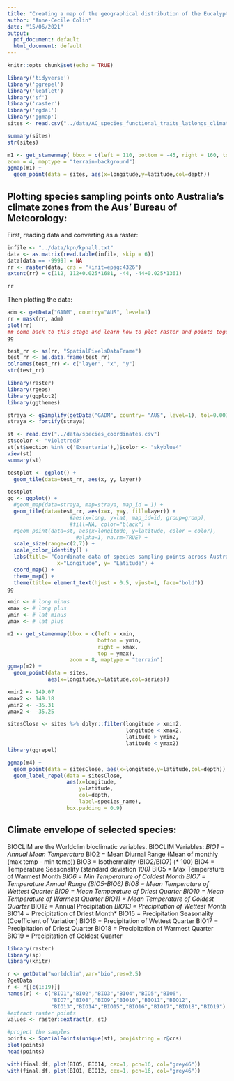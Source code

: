 ```yaml
---
title: "Creating a map of the geographical distribution of the Eucalyptus phyloGWAS dataset (Adna and Exs)"
author: "Anne-Cecile Colin"
date: "15/06/2021"
output:
  pdf_document: default
  html_document: default
---
```


```r
knitr::opts_chunk$set(echo = TRUE)

library('tidyverse')
library('ggrepel')
library('leaflet')
library('sf')
library('raster')
library('rgdal')
library('ggmap')
sites <- read.csv("../data/AC_species_functional_traits_latlongs_climate.csv")
```

```r
summary(sites)
str(sites)
```

```r
m1 <- get_stamenmap( bbox = c(left = 110, bottom = -45, right = 160, top = -10),
zoom = 4, maptype = "terrain-background")
ggmap(m1) +
  geom_point(data = sites, aes(x=longitude,y=latitude,col=depth))
```

## Plotting species sampling points onto Australia's climate zones from the Aus' Bureau of Meteorology:

First, reading data and converting as a raster:
``` r
infile <- "../data/kpn/kpnall.txt"
data <- as.matrix(read.table(infile, skip = 6)) 
data[data == -9999] = NA
rr <- raster(data, crs = "+init=epsg:4326")
extent(rr) = c(112, 112+0.025*1681, -44, -44+0.025*1361)

rr
```

Then plotting the data:
``` r
adm <- getData("GADM", country="AUS", level=1)
rr = mask(rr, adm)
plot(rr)
## come back to this stage and learn how to plot raster and points together with ggplot2 (look at thread in last tab)
gg

test_rr <- as(rr, "SpatialPixelsDataFrame")
test_rr <- as.data.frame(test_rr)
colnames(test_rr) <- c("layer", "x", "y")
str(test_rr)
```

``` r
library(raster)
library(rgeos)
library(ggplot2)
library(ggthemes)

straya <- gSimplify(getData("GADM", country= "AUS", level=1), tol=0.001, TRUE)
straya <- fortify(straya)

st <- read.csv("../data/species_coordinates.csv")
st$color <- "violetred3"
st[st$section %in% c('Exsertaria'),]$color <- "skyblue4" 
view(st)
summary(st)

testplot <- ggplot() +
  geom_tile(data=test_rr, aes(x, y, layer))

testplot
gg <- ggplot() +
  #geom_map(data=straya, map=straya, map_id = 1) + 
  geom_tile(data=test_rr, aes(x=x, y=y, fill=layer)) +
                    #aes(x=long, y=lat, map_id=id, group=group),
                    #fill=NA, color="black") +
  #geom_point(data=st, aes(x=longitude, y=latitude, color = color), 
                      #alpha=1, na.rm=TRUE) +
  scale_size(range=c(2,7)) +
  scale_color_identity() +
  labs(title= "Coordinate data of species sampling points across Australia's climate zones", 
                x="Longitude", y= "Latitude") +
  coord_map() +
  theme_map() +
  theme(title= element_text(hjust = 0.5, vjust=1, face="bold"))
gg

```

``` r
xmin <- # long minus
xmax <- # long plus
ymin <- # lat minus
ymax <- # lat plus

m2 <- get_stamenmap(bbox = c(left = xmin,
                             bottom = ymin,
                             right = xmax,
                             top = ymax),
                    zoom = 8, maptype = "terrain")
ggmap(m2) +
  geom_point(data = sites,
             aes(x=longitude,y=latitude,col=series))
```

``` r
xmin2 <- 149.07
xmax2 <- 149.18
ymin2 <- -35.31
ymax2 <- -35.25

sitesClose <- sites %>% dplyr::filter(longitude > xmin2,
                                      longitude < xmax2,
                                      latitude > ymin2,
                                      latitude < ymax2)
library(ggrepel)

ggmap(m4) +
  geom_point(data = sitesClose, aes(x=longitude,y=latitude,col=depth)) +
  geom_label_repel(data = sitesClose,
                   aes(x=longitude,
                       y=latitude,
                       col=depth,
                       label=species_name),
                   box.padding = 0.9)
```

## Climate envelope of selected species:

BIOCLIM are the Worldclim bioclimatic variables.
 BIOCLIM Variables:
*BIO1 = Annual Mean Temperature*
BIO2 = Mean Diurnal Range (Mean of monthly (max temp - min temp))
BIO3 = Isothermality (BIO2/BIO7) (* 100)
BIO4 = Temperature Seasonality (standard deviation *100)
*BIO5 = Max Temperature of Warmest Month*
BIO6 = Min Temperature of Coldest Month
BIO7 = Temperature Annual Range (BIO5-BIO6)
BIO8 = Mean Temperature of Wettest Quarter
BIO9 = Mean Temperature of Driest Quarter
BIO10 = Mean Temperature of Warmest Quarter
BIO11 = Mean Temperature of Coldest Quarter
*BIO12 = Annual Precipitation*
BIO13 = Precipitation of Wettest Month
*BIO14 = Precipitation of Driest Month*
BIO15 = Precipitation Seasonality (Coefficient of Variation)
BIO16 = Precipitation of Wettest Quarter
BIO17 = Precipitation of Driest Quarter
BIO18 = Precipitation of Warmest Quarter
BIO19 = Precipitation of Coldest Quarter

``` r
library(raster)
library(sp)
library(knitr)

r <- getData("worldclim",var="bio",res=2.5)
?getData
r <- r[[c(1:19)]]
names(r) <- c("BIO1","BIO2","BIO3","BIO4","BIO5","BIO6",
              "BIO7","BIO8","BIO9","BIO10","BIO11","BIO12",
              "BIO13","BIO14","BIO15","BIO16","BIO17","BIO18","BIO19")
#extract raster points
values <- raster::extract(r, st)

#project the samples
points <- SpatialPoints(unique(st), proj4string = r@crs)
plot(points)
head(points)

```

```r

with(final.df, plot(BIO5, BIO14, cex=1, pch=16, col="grey46"))
with(final.df, plot(BIO1, BIO12, cex=1, pch=16, col="grey46"))
```
